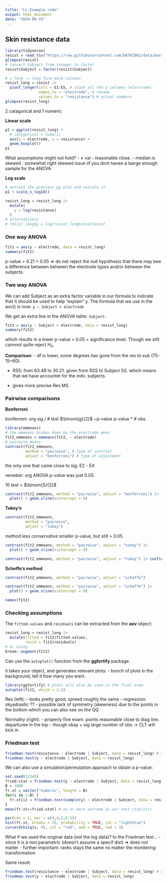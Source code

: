 ```yaml
---
title: "LL-Example code"
output: html_document
date: "2024-09-19"
---
```


## Skin resistance data

```r
library(tidyverse)
resist = read_tsv("https://raw.githubusercontent.com/DATA2002/data/master/resist.txt")
glimpse(resist)
# convert Subject from integer to factor
resist$Subject = factor(resist$Subject) 
```

```r
# y form -> long form data columns
resist_long = resist |> 
  pivot_longer(cols = E1:E5, # stack all the y columns (electrode)
               names_to = "electrode", # rename
               values_to = "resistance") # actual numbers
glimpse(resist_long)
```
2 catagorical and 1 numeric

**Linear scale**

```r
p1 = ggplot(resist_long) + 
  # categorical + numeric
  aes(y = electrode, x = resistance) + 
  geom_boxplot() 
p1
```

What assumptions might not hold? 
- $\neq$ var
    : reasonable close. 
- median is skewed
    : somewhat right skewed 
      issue iif you dont havee a laarge enough sample for the ANOVA



**Log scale**

```r
# extract the previous gg plot and rescale it. 
p1 + scale_x_log10() 
```

```r
resist_long = resist_long |> 
  mutate(
    y = log(resistance)
  )
# alternatively
# resist_long$y = log(resist_long$resistance)
```

### One way ANOVA

```r
fit1 = aov(y ~ electrode, data = resist_long)
summary(fit1)
```

p-value = 0.21 > 0.05 => do not reject the null hypothesis that there may bee a difference between between the electrode types and/or between the subjects.


### Two way ANOVA

We can add Subject as an extra factor variable in our formula to indicate that it
should be used to help “explain” y. The formula that we use in the aov() is now: 
  `y ~ Subject + electrode`

We get an extra line in the ANOVA table: `Subject`:
```r
fit2 = aov(y ~ Subject + electrode, data = resist_long)
summary(fit2)
```
which results in a lower p-value = 0.05 = significance level. Though we still cannnot quite reject $H_0$. 

**Comparison**:
- df is lower, some degrees has gone from the res to sub (75-15=60). 

- RSS: from 63.48 to 30.21. given from RSS to Subject SS. which means that we have accountet for the indv. subjects. 

- gives more precise Res MS. 



### Pairwise comparisons

**Bonferroni**


bonferroni: 
org sig / # test $\binom{g}{2}$ ~p-value
p-value * # obs
```r
library(emmeans)
# the emmeans broken down by the electrode mean
fit2_emmeans = emmeans(fit2, ~ electrode)
# pairwise means
contrast(fit2_emmeans, 
         method = "pairwise", # type of contrast
         adjust = "bonferroni") # type of adjustment
```
the only one that came close to sig: E2 - E4

remeber: org ANOVA p-value was just 0.05.

10 test =  $\binom{5}{2}$ 

```r
contrast(fit2_emmeans, method = "pairwise", adjust = "bonferroni") |> 
  plot() + geom_vline(xintercept = 0) 
```


**Tukey's**

```r
contrast(fit2_emmeans, 
         method = "pairwise", 
         adjust = "tukey")
```
method less conservative
smaller p-value, but still > 0.05.


```r
contrast(fit2_emmeans, method = "pairwise", adjust = "tukey") |> 
  plot() + geom_vline(xintercept = 0) 
```


```r
contrast(fit2_emmeans, method = "pairwise", adjust = "tukey") |> confint()
```

**Scheffe's method**

```r
contrast(fit2_emmeans, method = "pairwise", adjust = "scheffe")
```

```r
contrast(fit2_emmeans, method = "pairwise", adjust = "scheffe") |> 
  plot() + geom_vline(xintercept = 0) 
```

```r
names(fit2)
```


### Checking assumptions

The `fitted.values` and `residuals` can be extracted from the **aov** object:

```r
resist_long = resist_long |> 
  mutate(fitted = fit2$fitted.values,
         resid = fit2$residuals)
# or using 
broom::augment(fit2)
```

Can use the `autoplot()` function from the **ggfortify** package.

it takes your object, and generates relevant plots:
- bunch of plots in the background, tell it how many you want. 
```r
library(ggfortify) # plots will also be used in the final exam
autoplot(fit2, which = 1:2)
```
Res (left):
- looks pretty good, spreed roughly the same 
- regression: skyadrastic ??
- possible lack of symmetry (skewness) due to the points in the bottom 
    which you can also see on the QQ 

Normality (right):
- properly fine
exam: points reasonable close to diag line. departuree in the top - though okay
  + sig large number of obs -> CLT will kick in
  


### Friedman test

```r
friedman.test(resistance ~ electrode | Subject, data = resist_long) # org data
friedman.test(y ~ electrode | Subject, data = resist_long)
```


We can also use a simulation/permutation approach to obtain a p-value:

```r
set.seed(12345)
fried.stat = friedman.test(y ~ electrode | Subject, data = resist_long)$statistic
B = 1000
fr.st = vector("numeric", length = B)
for(i in 1:B) {
  fr.st[i] = friedman.test(sample(y) ~ electrode | Subject, data = resist_long)$statistic
}
mean(fr.st>=fried.stat) # as or more extreme as our test statistic
```



```r
par(cex = 2, mar = c(4,4,2,0.5))
hist(fr.st, breaks = 25, probability = TRUE, col = "lightblue")
curve(dchisq(x, 4), col = "red", add = TRUE, lwd = 3)
```

What if we used the original data (not the log data)?
to the Friedman test...
- since it is a non.parametric (doesn't assume a specif dist) => does not matter
- further important: ranks stays the same no matter the monitering transformation 

Same result:
```r
friedman.test(resistance ~ electrode | Subject, data = resist_long) # org data
friedman.test(y ~ electrode | Subject, data = resist_long)
```